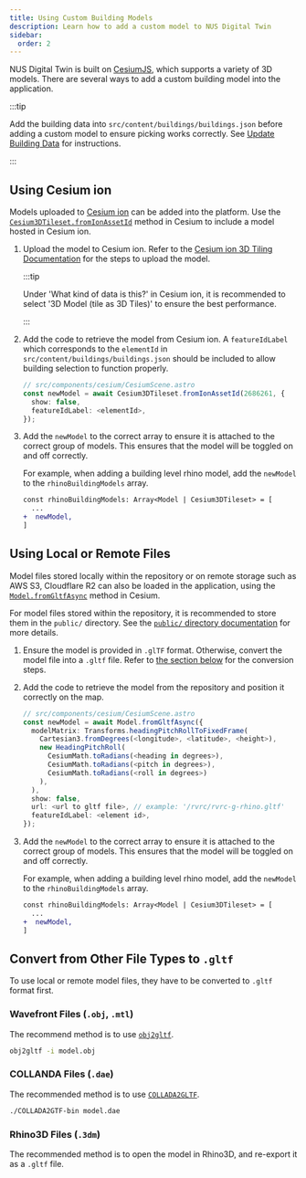 ```yaml
---
title: Using Custom Building Models
description: Learn how to add a custom model to NUS Digital Twin
sidebar:
  order: 2
---
```



NUS Digital Twin is built on [CesiumJS](https://cesium.com/platform/cesiumjs/), which supports a variety of 3D models. There are several ways to add a custom building model into the application.

:::tip

Add the building data into `src/content/buildings/buildings.json` before adding a custom model to ensure picking works correctly. See [Update Building Data](../update-building-data) for instructions.

:::

## Using Cesium ion

Models uploaded to [Cesium ion](https://cesium.com/platform/cesium-ion/) can be added into the platform. Use the [`Cesium3DTileset.fromIonAssetId`](https://cesium.com/learn/cesiumjs/ref-doc/Cesium3DTileset.html#.fromIonAssetId) method in Cesium to include a model hosted in Cesium ion.

<Steps>

1.  Upload the model to Cesium ion. Refer to the [Cesium ion 3D Tiling Documentation](https://cesium.com/learn/3d-tiling/ion-tile-3d-models/) for the steps to upload the model.

    :::tip

    Under 'What kind of data is this?' in Cesium ion, it is recommended to select '3D Model (tile as 3D Tiles)' to ensure the best performance.

    :::

2.  Add the code to retrieve the model from Cesium ion. A `featureIdLabel` which corresponds to the `elementId` in `src/content/buildings/buildings.json` should be included to allow building selection to function properly.

    ```ts
    // src/components/cesium/CesiumScene.astro
    const newModel = await Cesium3DTileset.fromIonAssetId(2686261, {
      show: false,
      featureIdLabel: <elementId>,
    });
    ```

3.  Add the `newModel` to the correct array to ensure it is attached to the correct group of models. This ensures that the model will be toggled on and off correctly.

    For example, when adding a building level rhino model, add the `newModel` to the `rhinoBuildingModels` array.

    ```diff lang="ts"
    const rhinoBuildingModels: Array<Model | Cesium3DTileset> = [
      ...
    +  newModel,
    ]
    ```

</Steps>

## Using Local or Remote Files

Model files stored locally within the repository or on remote storage such as AWS S3, Cloudflare R2 can also be loaded in the application, using the [`Model.fromGltfAsync`](https://cesium.com/learn/ion-sdk/ref-doc/Model.html#.fromGltfAsync) method in Cesium.

For model files stored within the repository, it is recommended to store them in the `public/` directory. See the [`public/` directory documentation](/dev-guide/design/project-structure/#the-public-directory) for more details.

<Steps>

1. Ensure the model is provided in `.glTF` format. Otherwise, convert the model file into a `.gltf` file. Refer to [the section below](#convert-from-other-file-types-to-gltf) for the conversion steps.

2. Add the code to retrieve the model from the repository and position it correctly on the map.

   ```ts
   // src/components/cesium/CesiumScene.astro
   const newModel = await Model.fromGltfAsync({
     modelMatrix: Transforms.headingPitchRollToFixedFrame(
       Cartesian3.fromDegrees(<longitude>, <latitude>, <height>),
       new HeadingPitchRoll(
         CesiumMath.toRadians(<heading in degrees>),
         CesiumMath.toRadians(<pitch in degrees>),
         CesiumMath.toRadians(<roll in degrees>)
       ),
     ),
     show: false,
     url: <url to gltf file>, // example: '/rvrc/rvrc-g-rhino.gltf'
     featureIdLabel: <element id>,
   });
   ```

3. Add the `newModel` to the correct array to ensure it is attached to the correct group of models. This ensures that the model will be toggled on and off correctly.

   For example, when adding a building level rhino model, add the `newModel` to the `rhinoBuildingModels` array.

   ```diff lang="ts"
   const rhinoBuildingModels: Array<Model | Cesium3DTileset> = [
     ...
   +  newModel,
   ]
   ```

</Steps>

## Convert from Other File Types to `.gltf`

To use local or remote model files, they have to be converted to `.gltf` format first.

### Wavefront Files (`.obj`, `.mtl`)

The recommend method is to use [`obj2gltf`](https://github.com/CesiumGS/obj2gltf).

```sh title="Example conversion"
obj2gltf -i model.obj
```

### COLLANDA Files (`.dae`)

The recommended method is to use [`COLLADA2GLTF`](https://github.com/KhronosGroup/COLLADA2GLTF).

```sh title="Example conversion"
./COLLADA2GTF-bin model.dae
```

### Rhino3D Files (`.3dm`)

The recommended method is to open the model in Rhino3D, and re-export it as a `.gltf` file.
